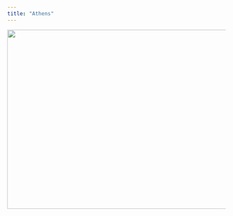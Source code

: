 ```yaml
---
title: "Athens"
---
```

<p style='text-align:center'>
    <img src="figures/Wallpapers/athens.jpg" width="960" height="414" />
</p>